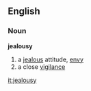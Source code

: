 ==English==
===Noun===
'''jealousy'''
#a [[jealous]] attitude, [[envy]]
#a close [[vigilance]]

[[it:jealousy]]